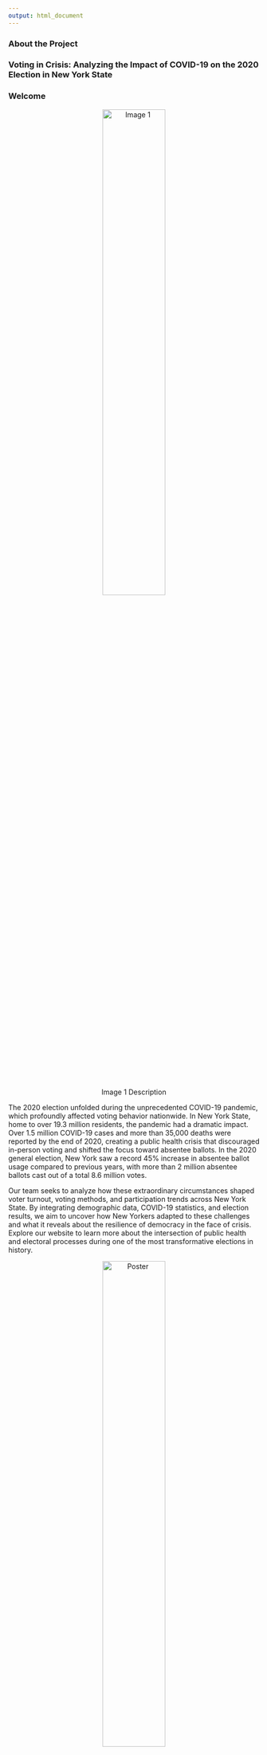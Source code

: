 ```yaml
---
output: html_document
---
```


### About the Project

### Voting in Crisis: Analyzing the Impact of COVID-19 on the 2020 Election in New York State

### Welcome

<div style="text-align: center;">
  <img src="image/images.jpeg" alt="Image 1" style="width:50%;">
  <p>Image 1 Description</p>
</div>

The 2020 election unfolded during the unprecedented COVID-19 pandemic, which profoundly affected voting behavior nationwide. In New York State, home to over 19.3 million residents, the pandemic had a dramatic impact. Over 1.5 million COVID-19 cases and more than 35,000 deaths were reported by the end of 2020, creating a public health crisis that discouraged in-person voting and shifted the focus toward absentee ballots. In the 2020 general election, New York saw a record 45% increase in absentee ballot usage compared to previous years, with more than 2 million absentee ballots cast out of a total 8.6 million votes.

Our team seeks to analyze how these extraordinary circumstances shaped voter turnout, voting methods, and participation trends across New York State. By integrating demographic data, COVID-19 statistics, and election results, we aim to uncover how New Yorkers adapted to these challenges and what it reveals about the resilience of democracy in the face of crisis. Explore our website to learn more about the intersection of public health and electoral processes during one of the most transformative elections in history. 



<div style="text-align: center;">
  <img src="image/poster.jpeg" alt="Poster" style="width:50%;">
  <p>Poster Description</p>
</div>


<div style="text-align: center;">
  <img src="image/images (1).jpeg" alt="Image 2" style="width:50%;">
  <p>Image 2 Description</p>
</div>

For more information about how COVID-19 shaped the 2020 election in New York State, check out these references and explore our findings：

## References

1. [Time Article on Election and COVID-19](https://time.com/5876599/election-2020-coronavirus/)
2. [Another Article on Election Impact](https://time.com/5876599/election-2020-coronavirus/)
3. [COVID-19 Data in New York State](https://coronavirus.health.ny.gov/covid-19-data-new-york)

### Motivation 

### Meet Our Team
Thank you so much for visiting our site! We are a team of graduate students at Columbia University’s Mailman School of Public Health, united by a shared passion for understanding the intersections of public health, data science, and democracy. Coming from diverse academic backgrounds and programs, we’ve joined forces to analyze the impact of COVID-19 on voting behavior during the historic 2020 election in New York State.

Through this project, we aim to sharpen our skills in applied biostatistics, data visualization, and public health communication while contributing meaningful insights into how crises shape electoral processes. We hope our work not only informs but also inspires conversations about the resilience of democratic systems in the face of unprecedented challenges.



### About Our data





### Data Dictionary

### Demographic and Voting Data
state: Name of the U.S. state for the corresponding data.

county: Name of the county in New York State.

age_group: Categorized age groups of voters ("18-24", "25-44", "45-64", "65+").

gender: Gender of voters, either "Male" or "Female."

race: Racial demographics of voters ("White", "Black", "Asian", "Hispanic", "Other").
education_level: Education attainment level of voters ("Less than High School", "High School Graduate", "Some College", "Bachelor's Degree or Higher").

income_bracket: Income level of voters categorized by brackets ("<$25,000", "$25,000-$50,000", "$50,000-$75,000", ">$75,000").

voter_turnout: Total number of voters who participated in the election within the demographic group.

total_population: Total population of the demographic group.

percent_turnout: Percentage of voters who participated in the election relative to the total population of the demographic group.

margin_of_error: Statistical uncertainty for turnout estimates.


### Socioeconomic Indicators
poverty_rate: Percentage of the population living below the poverty line.

median_household_income: Median income of households in the state.

unemployment_rate: Percentage of the labor force that is unemployed.

gini_index: Measure of income inequality within the state (0 = perfect equality, 1 = maximum inequality).

healthcare_access_rate: Percentage of residents with access to healthcare services.

### Health Facilities
facility_name: Name of the health facility.

facility_type: Type of the facility (value is either "Hospital," "Clinic" or "Urgent Care").

latitude: Latitude coordinate of the facility's location. 

longitude: Longitude coordinate of the facility's location.

bed_count: Total number of beds available at the facility.

covid_capacity: Capacity for treating COVID-19 patients.

staff_count: Total number of healthcare staff employed.

### Election Results
candidate: Name of the candidate in the 2020 election.

party: Political party of the candidate (values is either "Democrat" or "Republican").

votes: Total number of votes received by the candidate. 

percent_votes: Percentage of total votes received by the candidate in the county.

absentee_votes: Total number of absentee votes received by the candidate.

in_person_votes: Total number of in-person votes received by the candidate.

### COVID-19 Data

cases: Total number of confirmed COVID-19 cases in 2020.

deaths: Total number of COVID-19-related deaths in 2020.

cases_per_100k: COVID-19 cases per 100,000 residents.

deaths_per_100k: COVID-19 deaths per 100,000 residents.

testing_rate: Number of COVID-19 tests conducted per 100,000 residents.
